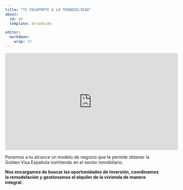 ```yaml
---
title: "TU PASAPORTE A LA TRANQUILIDAD"
about:
  id: me
  template: broadside

editor: 
  markdown: 
    wrap: 72
---
```


<iframe width="560" height="315" src="https://www.youtube.com/embed/jbEO1ajmAWc?si=ksL3vkzA_BIeveF7" title="YouTube video player" frameborder="0" allow="accelerometer; autoplay; clipboard-write; encrypted-media; gyroscope; picture-in-picture; web-share" allowfullscreen>

</iframe>

Ponemos a tu alcance un modelo de negocio que te permite obtener la
Golden Visa Española invirtiendo en el sector inmobiliario.

**Nos encargamos de buscar las oportunidades de inversión, coordinamos
la remodelación y gestionamos el alquiler de la vivienda de manera
integral.**
